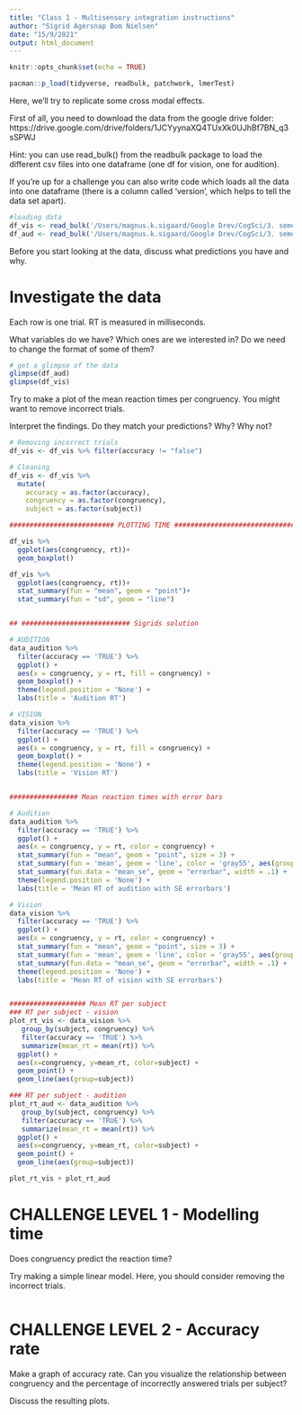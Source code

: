 ```yaml
---
title: "Class 1 - Multisensory integration instructions"
author: "Sigrid Agersnap Bom Nielsen"
date: "15/9/2021"
output: html_document
---
```


```r
knitr::opts_chunk$set(echo = TRUE) 
```

```r
pacman::p_load(tidyverse, readbulk, patchwork, lmerTest)
```

Here, we'll try to replicate some cross modal effects.

First of all, you need to download the data from the google drive folder: https://drive.google.com/drive/folders/1JCYyynaXQ4TUxXk0UJhBf7BN_q3sSPWJ 

Hint: you can use read_bulk() from the readbulk package to load the different csv files into one dataframe (one df for vision, one for audition). 

If you're up for a challenge you can also write code which loads all the data into one dataframe (there is a column called 'version', which helps to tell the data set apart).

```r
#loading data
df_vis <- read_bulk('/Users/magnus.k.sigaard/Google Drev/CogSci/3. semester/Perception and Action/Class/Class_tutorials/2021_09_17_C1/Vision')
df_aud <- read_bulk('/Users/magnus.k.sigaard/Google Drev/CogSci/3. semester/Perception and Action/Class/Class_tutorials/2021_09_17_C1/Audition') 
```

Before you start looking at the data, discuss what predictions you have and why. 

# Investigate the data
Each row is one trial. RT is measured in milliseconds.

What variables do we have? Which ones are we interested in? Do we need to change the format of some of them?

```r
# get a glimpse of the data
glimpse(df_aud)
glimpse(df_vis)


```

Try to make a plot of the mean reaction times per congruency. You might want to remove incorrect trials.

Interpret the findings. Do they match your predictions? Why? Why not? 

```r
# Removing incorrect trials
df_vis <- df_vis %>% filter(accuracy != "false")

# Cleaning
df_vis <- df_vis %>% 
  mutate(
    accuracy = as.factor(accuracy),
    congruency = as.factor(congruency),
    subject = as.factor(subject))

########################## PLOTTING TIME ##################################

df_vis %>%
  ggplot(aes(congruency, rt))+
  geom_boxplot()

df_vis %>%
  ggplot(aes(congruency, rt))+
  stat_summary(fun = "mean", geom = "point")+
  stat_summary(fun = "sd", geom = "line")


## ########################### Sigrids solution

# AUDITION
data_audition %>% 
  filter(accuracy == 'TRUE') %>% 
  ggplot() +
  aes(x = congruency, y = rt, fill = congruency) + 
  geom_boxplot() +
  theme(legend.position = 'None') +
  labs(title = 'Audition RT')

# VISION
data_vision %>% 
  filter(accuracy == 'TRUE') %>% 
  ggplot() + 
  aes(x = congruency, y = rt, fill = congruency) + 
  geom_boxplot() +
  theme(legend.position = 'None') +
  labs(title = 'Vision RT')


################# Mean reaction times with error bars

# Audition
data_audition %>% 
  filter(accuracy == 'TRUE') %>% 
  ggplot() +
  aes(x = congruency, y = rt, color = congruency) +
  stat_summary(fun = "mean", geom = "point", size = 3) +
  stat_summary(fun = 'mean', geom = 'line', color = 'gray55', aes(group = 1)) +
  stat_summary(fun.data = "mean_se", geom = "errorbar", width = .1) +
  theme(legend.position = 'None') +
  labs(title = 'Mean RT of audition with SE errorbars')

# Vision
data_vision %>% 
  filter(accuracy == 'TRUE') %>% 
  ggplot() +
  aes(x = congruency, y = rt, color = congruency) +
  stat_summary(fun = "mean", geom = "point", size = 3) +
  stat_summary(fun = 'mean', geom = 'line', color = 'gray55', aes(group = 1)) +
  stat_summary(fun.data = "mean_se", geom = "errorbar", width = .1) +
  theme(legend.position = 'None') +
  labs(title = 'Mean RT of vision with SE errorbars')


################### Mean RT per subject
### RT per subject - vision
plot_rt_vis <- data_vision %>% 
   group_by(subject, congruency) %>% 
   filter(accuracy == 'TRUE') %>%
   summarize(mean_rt = mean(rt)) %>%
  ggplot() + 
  aes(x=congruency, y=mean_rt, color=subject) + 
  geom_point() + 
  geom_line(aes(group=subject))

### RT per subject - audition
plot_rt_aud <- data_audition %>% 
   group_by(subject, congruency) %>% 
   filter(accuracy == 'TRUE') %>%
   summarize(mean_rt = mean(rt)) %>%
  ggplot() + 
  aes(x=congruency, y=mean_rt, color=subject) + 
  geom_point() + 
  geom_line(aes(group=subject))

plot_rt_vis + plot_rt_aud
```

# CHALLENGE LEVEL 1 - Modelling time
Does congruency predict the reaction time?

Try making a simple linear model. Here, you should consider removing the incorrect trials.

```r

```

# CHALLENGE LEVEL 2 - Accuracy rate
Make a graph of accuracy rate. Can you visualize the relationship between congruency and the percentage of incorrectly answered trials per subject?

Discuss the resulting plots. 

```r

```


